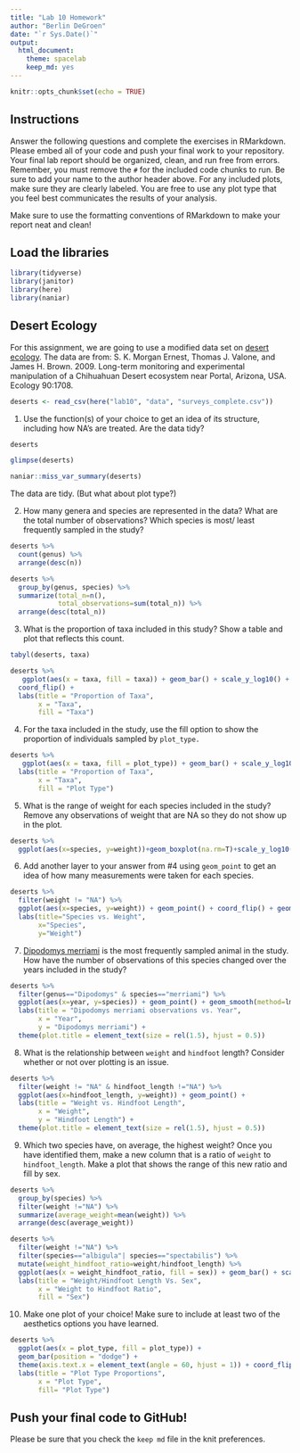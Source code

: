 ```yaml
---
title: "Lab 10 Homework"
author: "Berlin DeGroen"
date: "`r Sys.Date()`"
output:
  html_document: 
    theme: spacelab
    keep_md: yes
---
```


```r
knitr::opts_chunk$set(echo = TRUE)
```

## Instructions
Answer the following questions and complete the exercises in RMarkdown. Please embed all of your code and push your final work to your repository. Your final lab report should be organized, clean, and run free from errors. Remember, you must remove the `#` for the included code chunks to run. Be sure to add your name to the author header above. For any included plots, make sure they are clearly labeled. You are free to use any plot type that you feel best communicates the results of your analysis.  

Make sure to use the formatting conventions of RMarkdown to make your report neat and clean!  

## Load the libraries
```r
library(tidyverse)
library(janitor)
library(here)
library(naniar)
``` 

## Desert Ecology
For this assignment, we are going to use a modified data set on [desert ecology](http://esapubs.org/archive/ecol/E090/118/). The data are from: S. K. Morgan Ernest, Thomas J. Valone, and James H. Brown. 2009. Long-term monitoring and experimental manipulation of a Chihuahuan Desert ecosystem near Portal, Arizona, USA. Ecology 90:1708.
```r
deserts <- read_csv(here("lab10", "data", "surveys_complete.csv"))
```

1. Use the function(s) of your choice to get an idea of its structure, including how NA's are treated. Are the data tidy? 
```r
deserts
```
```r
glimpse(deserts)
```
```r
naniar::miss_var_summary(deserts)
```

The data are tidy. (But what about plot type?)

2. How many genera and species are represented in the data? What are the total number of observations? Which species is most/ least frequently sampled in the study?
```r
deserts %>% 
  count(genus) %>% 
  arrange(desc(n))
```

```r
deserts %>%
  group_by(genus, species) %>% 
  summarize(total_n=n(),
            total_observations=sum(total_n)) %>% 
  arrange(desc(total_n))
```

3. What is the proportion of taxa included in this study? Show a table and plot that reflects this count.
```r
tabyl(deserts, taxa)
```

```r
deserts %>%
   ggplot(aes(x = taxa, fill = taxa)) + geom_bar() + scale_y_log10() +
  coord_flip() +
  labs(title = "Proportion of Taxa",
       x = "Taxa",
       fill = "Taxa")
```


4. For the taxa included in the study, use the fill option to show the proportion of individuals sampled by `plot_type.`
```r
deserts %>%
   ggplot(aes(x = taxa, fill = plot_type)) + geom_bar() + scale_y_log10() +
  labs(title = "Proportion of Taxa",
       x = "Taxa",
       fill = "Plot Type")
```


5. What is the range of weight for each species included in the study? Remove any observations of weight that are NA so they do not show up in the plot.
```r
deserts %>%
  ggplot(aes(x=species, y=weight))+geom_boxplot(na.rm=T)+scale_y_log10()+coord_flip()
```

6. Add another layer to your answer from #4 using `geom_point` to get an idea of how many measurements were taken for each species.
```r
deserts %>% 
  filter(weight != "NA") %>% 
  ggplot(aes(x=species, y=weight)) + geom_point() + coord_flip() + geom_boxplot(na.rm=T) + geom_smooth(method=lm, se=F)+  theme(plot.title = element_text(size = rel(0.95), hjust = 0.5)) +
  labs(title="Species vs. Weight",
       x="Species",
       y="Weight")
```


7. [Dipodomys merriami](https://en.wikipedia.org/wiki/Merriam's_kangaroo_rat) is the most frequently sampled animal in the study. How have the number of observations of this species changed over the years included in the study?
```r
deserts %>% 
  filter(genus=="Dipodomys" & species=="merriami") %>% 
  ggplot(aes(x=year, y=species)) + geom_point() + geom_smooth(method=lm, se=F) +
  labs(title = "Dipodomys merriami observations vs. Year",
       x = "Year",
       y = "Dipodomys merriami") +
  theme(plot.title = element_text(size = rel(1.5), hjust = 0.5))
```


8. What is the relationship between `weight` and `hindfoot` length? Consider whether or not over plotting is an issue.
```r
deserts %>% 
  filter(weight != "NA" & hindfoot_length !="NA") %>% 
  ggplot(aes(x=hindfoot_length, y=weight)) + geom_point() +
  labs(title = "Weight vs. Hindfoot Length",
       x = "Weight",
       y = "Hindfoot Length") +
  theme(plot.title = element_text(size = rel(1.5), hjust = 0.5))
```


9. Which two species have, on average, the highest weight? Once you have identified them, make a new column that is a ratio of `weight` to `hindfoot_length`. Make a plot that shows the range of this new ratio and fill by sex.
```r
deserts %>% 
  group_by(species) %>% 
  filter(weight !="NA") %>%
  summarize(average_weight=mean(weight)) %>% 
  arrange(desc(average_weight))
```
```r
deserts %>% 
  filter(weight !="NA") %>% 
  filter(species=="albigula"| species=="spectabilis") %>% 
  mutate(weight_hindfoot_ratio=weight/hindfoot_length) %>% 
  ggplot(aes(x = weight_hindfoot_ratio, fill = sex)) + geom_bar() + scale_y_log10() +
  labs(title = "Weight/Hindfoot Length Vs. Sex",
       x = "Weight to Hindfoot Ratio",
       fill = "Sex")
```


10. Make one plot of your choice! Make sure to include at least two of the aesthetics options you have learned.
```r
deserts %>% 
  ggplot(aes(x = plot_type, fill = plot_type)) +
  geom_bar(position = "dodge") +
  theme(axis.text.x = element_text(angle = 60, hjust = 1)) + coord_flip() + theme(plot.title = element_text(size = rel(2), hjust = 1)) +
  labs(title = "Plot Type Proportions",
       x = "Plot Type",
       fill= "Plot Type")
```


## Push your final code to GitHub!
Please be sure that you check the `keep md` file in the knit preferences. 